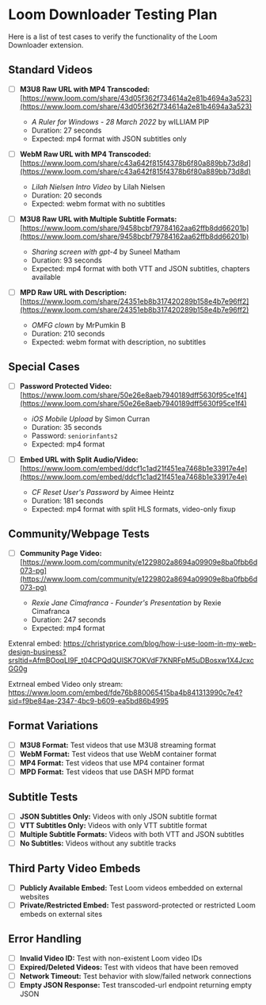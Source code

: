 # Loom Downloader Testing Plan

Here is a list of test cases to verify the functionality of the Loom Downloader extension.

## Standard Videos

- [ ] **M3U8 Raw URL with MP4 Transcoded:** [https://www.loom.com/share/43d05f362f734614a2e81b4694a3a523](https://www.loom.com/share/43d05f362f734614a2e81b4694a3a523)

  - _A Ruler for Windows - 28 March 2022_ by wILLIAM PIP
  - Duration: 27 seconds
  - Expected: mp4 format with JSON subtitles only

- [ ] **WebM Raw URL with MP4 Transcoded:** [https://www.loom.com/share/c43a642f815f4378b6f80a889bb73d8d](https://www.loom.com/share/c43a642f815f4378b6f80a889bb73d8d)

  - _Lilah Nielsen Intro Video_ by Lilah Nielsen
  - Duration: 20 seconds
  - Expected: webm format with no subtitles

- [ ] **M3U8 Raw URL with Multiple Subtitle Formats:** [https://www.loom.com/share/9458bcbf79784162aa62ffb8dd66201b](https://www.loom.com/share/9458bcbf79784162aa62ffb8dd66201b)

  - _Sharing screen with gpt-4_ by Suneel Matham
  - Duration: 93 seconds
  - Expected: mp4 format with both VTT and JSON subtitles, chapters available

- [ ] **MPD Raw URL with Description:** [https://www.loom.com/share/24351eb8b317420289b158e4b7e96ff2](https://www.loom.com/share/24351eb8b317420289b158e4b7e96ff2)
  - _OMFG clown_ by MrPumkin B
  - Duration: 210 seconds
  - Expected: webm format with description, no subtitles

## Special Cases

- [ ] **Password Protected Video:** [https://www.loom.com/share/50e26e8aeb7940189dff5630f95ce1f4](https://www.loom.com/share/50e26e8aeb7940189dff5630f95ce1f4)

  - _iOS Mobile Upload_ by Simon Curran
  - Duration: 35 seconds
  - Password: `seniorinfants2`
  - Expected: mp4 format

- [ ] **Embed URL with Split Audio/Video:** [https://www.loom.com/embed/ddcf1c1ad21f451ea7468b1e33917e4e](https://www.loom.com/embed/ddcf1c1ad21f451ea7468b1e33917e4e)
  - _CF Reset User's Password_ by Aimee Heintz
  - Duration: 181 seconds
  - Expected: mp4 format with split HLS formats, video-only fixup

## Community/Webpage Tests

- [ ] **Community Page Video:** [https://www.loom.com/community/e1229802a8694a09909e8ba0fbb6d073-pg](https://www.loom.com/community/e1229802a8694a09909e8ba0fbb6d073-pg)

  - _Rexie Jane Cimafranca - Founder's Presentation_ by Rexie Cimafranca
  - Duration: 247 seconds
  - Expected: mp4 format

Extenral embed: https://christyprice.com/blog/how-i-use-loom-in-my-web-design-business?srsltid=AfmBOoqLI9F_t04CPQdQUlSK7OKVdF7KNRFpM5uDBosxw1X4JcxcGG0g

Extrneal embed Video only stream: https://www.loom.com/embed/fde76b880065415ba4b841313990c7e4?sid=f9be84ae-2347-4bc9-b609-ea5bd86b4995

## Format Variations

- [ ] **M3U8 Format:** Test videos that use M3U8 streaming format
- [ ] **WebM Format:** Test videos that use WebM container format
- [ ] **MP4 Format:** Test videos that use MP4 container format
- [ ] **MPD Format:** Test videos that use DASH MPD format

## Subtitle Tests

- [ ] **JSON Subtitles Only:** Videos with only JSON subtitle format
- [ ] **VTT Subtitles Only:** Videos with only VTT subtitle format
- [ ] **Multiple Subtitle Formats:** Videos with both VTT and JSON subtitles
- [ ] **No Subtitles:** Videos without any subtitle tracks

## Third Party Video Embeds

- [ ] **Publicly Available Embed:** Test Loom videos embedded on external websites
- [ ] **Private/Restricted Embed:** Test password-protected or restricted Loom embeds on external sites

## Error Handling

- [ ] **Invalid Video ID:** Test with non-existent Loom video IDs
- [ ] **Expired/Deleted Videos:** Test with videos that have been removed
- [ ] **Network Timeout:** Test behavior with slow/failed network connections
- [ ] **Empty JSON Response:** Test transcoded-url endpoint returning empty JSON
